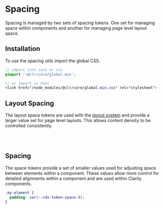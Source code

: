 
<Meta title="Foundation/Spacing/Getting Started" />

# Spacing

Spacing is managed by two sets of spacing tokens. One set for managing space
within components and another for managing page level layout space.

## Installation

To use the spacing utils import the global CSS.

```scss
// import into sass or css
@import '~@clr/core/global.min';

// or import in html
<link href="/node_modules/@clr/core/global.min.css" rel="stylesheet">
```

## Layout Spacing

The layout space tokens are used with the [layout system](.?path=/docs/experimental-layout-get-started--page)
and provide a larger value set for page level layouts. This allows content
density to be controlled consistently.

<Story id="foundation-design-tokens-stories--layout-space" />

<br />
<br />

## Spacing

The space tokens provide a set of smaller values used for adjusting
space between elements within a component. These values allow
more control for detailed alignments within a component and are used
within Clarity components.

```css
.my-element {
  padding: var(--cds-token-space-3);
}
```

<Story id="foundation-design-tokens-stories--space" />

